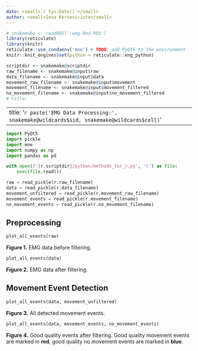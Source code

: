 ```yaml
---
date: <small>`r Sys.Date()`</small>
author: <small>Ieva Kerseviciute</small>
---
```


```r
# snakemake <- readRDS('.emg.Rmd.RDS')
library(reticulate)
library(knitr)
reticulate::use_condaenv('mne') # TODO: add PyQt5 to the environment
knitr::knit_engines$set(python = reticulate::eng_python)

scriptdir <- snakemake@scriptdir
raw_filename <- snakemake@input$raw
data_filename <- snakemake@input$data
movement_raw_filename <- snakemake@input$movement
movement_filename <- snakemake@input$movement_filtered
no_movement_filename <- snakemake@input$no_movement_filtered
# title:
```

---
title: '`r paste('EMG Data Processing:', snakemake@wildcards$sid, snakemake@wildcards$cell)`'
---

```python
import PyQt5
import pickle
import mne
import numpy as np
import pandas as pd

with open(f'{r.scriptdir}/python/methods_for_r.py', 'r') as file:
    exec(file.read())

raw = read_pickle(r.raw_filename)
data = read_pickle(r.data_filename)
movement_unfiltered = read_pickle(r.movement_raw_filename)
movement_events = read_pickle(r.movement_filename)
no_movement_events = read_pickle(r.no_movement_filename)
```

## Preprocessing

```python
plot_all_events(raw)
```

**Figure 1.** EMG data before filtering.

```python
plot_all_events(data)
```

**Figure 2.** EMG data after filtering.

## Movement Event Detection

```python
plot_all_events(data, movement_unfiltered)
```

**Figure 3.** All detected movement events.

```python
plot_all_events(data, movement_events, no_movement_events)
```

**Figure 4.** Good quality events after filtering. Good quality movement events are marked in **red**, good quality
no movement events are marked in **blue**.
